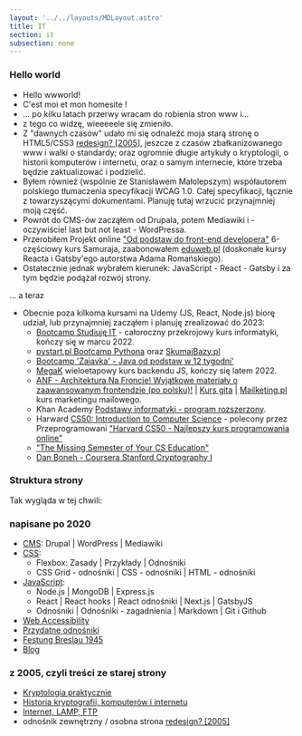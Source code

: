 ```yaml
---
layout: '../../layouts/MDLayout.astro'
title: IT
section: it
subsection: none
---
```


### Hello world

 - Hello wwworld!
 - C'est moi et mon homesite !
 - ... po kilku latach przerwy wracam do robienia stron www i...
 - z tego co widzę, wieeeeele się zmieniło.
 - Z "dawnych czasów" udało mi się odnaleźć moja starą stronę o HTML5/CSS3 [redesign? [2005]](https://tdudkowski.usermd.net/redesign/), jeszcze z czasów zbałkanizowanego www i walki o standardy; oraz ogromnie długie artykuły o kryptologii, o historii komputerów i internetu, oraz o samym internecie, które trzeba będzie zaktualizować i podzielić.
 - Byłem również (wspólnie ze Stanisławem Małolepszym) współautorem polskiego tłumaczenia specyfikacji WCAG 1.0. Całej specyfikacji, łącznie z towarzyszącymi dokumentami. Planuję tutaj wrzucić przynajmniej moją część.
 - Powrót do CMS-ów zacząłem od Drupala, potem Mediawiki i - oczywiście! last but not least - WordPressa.
 - Przerobiłem Projekt online ["Od podstaw do front-end developera"](https://websamuraj.pl/) 6-częściowy kurs Samuraja, zaabonowałem [eduweb.pl](https://eduweb.pl/) (doskonałe kursy Reacta i Gatsby'ego autorstwa Adama Romańskiego).
 - Ostatecznie jednak wybrałem kierunek: JavaScript - React - Gatsby i za tym będzie podążał rozwój strony.

... a teraz

 - Obecnie poza kilkoma kursami na Udemy (JS, React, Node.js) biorę udział, lub przynajmniej zacząłem i planuję zrealizować do 2023:
   - [Bootcamp Studiuję IT](https://studiuje.it/) - całoroczny przekrojowy kurs informatyki, kończy się w marcu 2022.
   - [pystart.pl Bootcamp Pythona](https://www.pystart.pl/) oraz [SkumajBazy.pl](https://skumajbazy.pl/)
   - [Bootcamp 'Zajavka' - Java od podstaw w 12 tygodni'](https://zajavka.pl/)
   - [MegaK](https://www.megak.pl/) wieloetapowy kurs backendu JS, kończy się latem 2022.
   - [ANF - Architektura Na Froncie! Wyjątkowe materiały o zaawansowanym frontendzie (po polsku)!](https://architekturanafroncie.pl/) | [Kurs gita](https://kursgita.pl/) | [Mailketing.pl](https://mailketing.pl/) kurs marketingu mailowego.
   - Khan Academy [Podstawy informatyki - program rozszerzony](https://pl.khanacademy.org/computing/ap-computer-science-principles/).
   - Harward [CS50: Introduction to Computer Science](https://online-learning.harvard.edu/course/cs50-introduction-computer-science?delta=0) - polecony przez Przeprogramowani ["Harvard CS50 - Najlepszy kurs programowania online"](https://www.youtube.com/watch?v=ByKj8TSgfjI)
   - ["The Missing Semester of Your CS Education"](https://missing.csail.mit.edu/)
   - [Dan Boneh - Coursera Stanford Cryptography I](https://www.coursera.org/learn/crypto)

### Struktura strony

Tak wygląda w tej chwili:

### napisane po 2020

- [CMS](/it/cms/): Drupal | WordPress | Mediawiki
- [CSS](/it/css/):
   - Flexbox: Zasady | Przykłady | Odnośniki
   - CSS Grid - odnośniki | CSS - odnośniki | HTML - odnośniki
- [JavaScript](/it/js/):
   - Node.js | MongoDB | Express.js
   - React | React hooks | React odnośniki | Next.js | GatsbyJS
   - Odnośniki | Odnośniki - zagadnienia | Markdown | Git i Github
 - [Web Accessibility](/it/css/wa-odnosniki)
 - [Przydatne odnośniki](/it/internet/internet-links)
 - [Festung Breslau 1945](/festung-breslau/)
 - [Blog](/blog/)

### z 2005, czyli treści ze starej strony

- [Kryptologia praktycznie](/it/kryptologia)
- [Historia kryptografii, komputerów i internetu](/it/historia_it)
- [Internet, LAMP, FTP](/it/internet)
- odnośnik zewnętrzny / osobna strona [redesign? [2005]](https://tdudkowski.usermd.net/redesign/)
